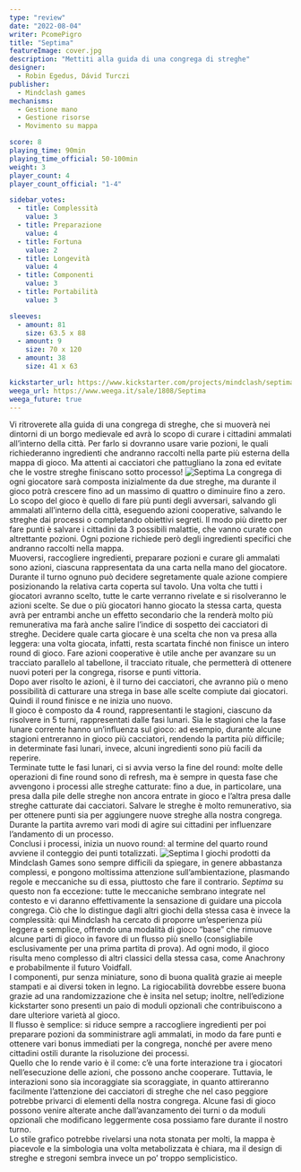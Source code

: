 ```yaml
---
type: "review"
date: "2022-08-04"
writer: PcomePigro
title: "Septima"
featureImage: cover.jpg
description: "Mettiti alla guida di una congrega di streghe"
designer:
  - Robin Egedus, Dávid Turczi
publisher:
  - Mindclash games
mechanisms:
  - Gestione mano
  - Gestione risorse
  - Movimento su mappa

score: 8
playing_time: 90min
playing_time_official: 50-100min
weight: 3
player_count: 4
player_count_official: "1-4"

sidebar_votes:
  - title: Complessità
    value: 3
  - title: Preparazione
    value: 4
  - title: Fortuna
    value: 2
  - title: Longevità
    value: 4
  - title: Componenti
    value: 3
  - title: Portabilità
    value: 3

sleeves:
  - amount: 81
    size: 63.5 x 88
  - amount: 9
    size: 70 x 120
  - amount: 38
    size: 41 x 63

kickstarter_url: https://www.kickstarter.com/projects/mindclash/septima
weega_url: https://www.weega.it/sale/1808/Septima
weega_future: true
---
```


<Setting>
  Vi ritroverete alla guida di una congrega di streghe, che si muoverà nei
  dintorni di un borgo medievale ed avrà lo scopo di curare i cittadini ammalati
  all’interno della città. Per farlo si dovranno usare varie pozioni, le quali
  richiederanno ingredienti che andranno raccolti nella parte più esterna della
  mappa di gioco. Ma attenti ai cacciatori che pattugliano la zona ed evitate
  che le vostre streghe finiscano sotto processo!
</Setting>

<img src="./game1.jpg" alt="Septima" />

<Rules>
  La congrega di ogni giocatore sarà composta inizialmente da due streghe, ma
  durante il gioco potrà crescere fino ad un massimo di quattro o diminuire fino
  a zero. <br />
  Lo scopo del gioco è quello di fare più punti degli avversari, salvando gli ammalati
  all’interno della città, eseguendo azioni cooperative, salvando le streghe dai
  processi o completando obiettivi segreti. Il modo più diretto per fare punti è
  salvare i cittadini da 3 possibili malattie, che vanno curate con altrettante pozioni.
  Ogni pozione richiede però degli ingredienti specifici che andranno raccolti nella
  mappa. <br />
  Muoversi, raccogliere ingredienti, preparare pozioni e curare gli ammalati
  sono azioni, ciascuna rappresentata da una carta nella mano del giocatore.
  Durante il turno ognuno può decidere segretamente quale azione compiere
  posizionando la relativa carta coperta sul tavolo. Una volta che tutti i
  giocatori avranno scelto, tutte le carte verranno rivelate e si risolveranno
  le azioni scelte. Se due o più giocatori hanno giocato la stessa carta, questa
  avrà per entrambi anche un effetto secondario che la renderà molto più
  remunerativa ma farà anche salire l’indice di sospetto dei cacciatori di
  streghe. Decidere quale carta giocare è una scelta che non va presa alla
  leggera: una volta giocata, infatti, resta scartata finché non finisce un
  intero round di gioco. Fare azioni cooperative è utile anche per avanzare su
  un tracciato parallelo al tabellone, il tracciato rituale, che permetterà di
  ottenere nuovi poteri per la congrega, risorse e punti vittoria. <br />
  Dopo aver risolto le azioni, è il turno dei cacciatori, che avranno più o meno
  possibilità di catturare una strega in base alle scelte compiute dai giocatori.
  Quindi il round finisce e ne inizia uno nuovo. <br />
  Il gioco è composto da 4 round, rappresentanti le stagioni, ciascuno da
  risolvere in 5 turni, rappresentati dalle fasi lunari. Sia le stagioni che la
  fase lunare corrente hanno un’influenza sul gioco: ad esempio, durante alcune
  stagioni entreranno in gioco più cacciatori, rendendo la partita più
  difficile; in determinate fasi lunari, invece, alcuni ingredienti sono più
  facili da reperire. <br />
  Terminate tutte le fasi lunari, ci si avvia verso la fine del round: molte delle
  operazioni di fine round sono di refresh, ma è sempre in questa fase che avvengono
  i processi alle streghe catturate: fino a due, in particolare, una presa dalla
  pile delle streghe non ancora entrate in gioco e l’altra presa dalle streghe catturate
  dai cacciatori. Salvare le streghe è molto remunerativo, sia per ottenere punti
  sia per aggiungere nuove streghe alla nostra congrega. Durante la partita avremo
  vari modi di agire sui cittadini per influenzare l’andamento di un processo. <br />
  Conclusi i processi, inizia un nuovo round: al termine del quarto round
  avviene il conteggio dei punti totalizzati.
</Rules>

<img src="./game2.jpg" alt="Septima" />

<Feedback>
  I giochi prodotti da Mindclash Games sono sempre difficili da spiegare, in
  genere abbastanza complessi, e pongono moltissima attenzione
  sull’ambientazione, plasmando regole e meccaniche su di essa, piuttosto che
  fare il contrario. <em>Septima</em> su questo non fa eccezione: tutte le
  meccaniche sembrano integrate nel contesto e vi daranno effettivamente la
  sensazione di guidare una piccola congrega. Ciò che lo distingue dagli altri
  giochi della stessa casa è invece la complessità: qui Mindclash ha cercato di
  proporre un’esperienza più leggera e semplice, offrendo una modalità di gioco
  “base” che rimuove alcune parti di gioco in favore di un flusso più snello
  (consigliabile esclusivamente per una prima partita di prova). Ad ogni modo,
  il gioco risulta meno complesso di altri classici della stessa casa, come
  Anachrony e probabilmente il futuro Voidfall. <br />
  I componenti, pur senza miniature, sono di buona qualità grazie ai meeple stampati
  e ai diversi token in legno. La rigiocabilità dovrebbe essere buona grazie ad una
  randomizzazione che è insita nel setup; inoltre, nell’edizione kickstarter sono
  presenti un paio di moduli opzionali che contribuiscono a dare ulteriore varietà
  al gioco. <br />
  Il flusso è semplice: si riduce sempre a raccogliere ingredienti per poi
  preparare pozioni da somministrare agli ammalati, in modo da fare punti e
  ottenere vari bonus immediati per la congrega, nonché per avere meno cittadini
  ostili durante la risoluzione dei processi. <br />
  Quello che lo rende vario è il come: c’è una forte interazione tra i giocatori
  nell’esecuzione delle azioni, che possono anche cooperare. Tuttavia, le interazioni
  sono sia incoraggiate sia scoraggiate, in quanto attireranno facilmente l’attenzione
  dei cacciatori di streghe che nel caso peggiore potrebbe privarci di elementi della
  nostra congrega. Alcune fasi di gioco possono venire alterate anche dall’avanzamento
  dei turni o da moduli opzionali che modificano leggermente cosa possiamo fare durante
  il nostro turno. <br />
  Lo stile grafico potrebbe rivelarsi una nota stonata per molti, la mappa è
  piacevole e la simbologia una volta metabolizzata è chiara, ma il design di
  streghe e stregoni sembra invece un po’ troppo semplicistico.
</Feedback>

<Instagram id="Cg1YQJwjZp-" />
